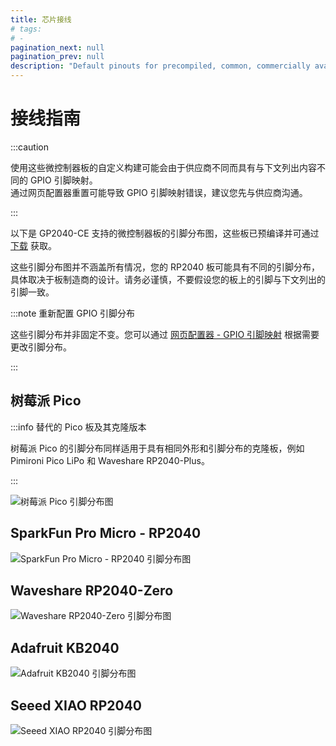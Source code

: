 ```yaml
---
title: 芯片接线
# tags:
# -
pagination_next: null
pagination_prev: null
description: "Default pinouts for precompiled, common, commercially available microcontroller boards"
---
```


# 接线指南

:::caution

使用这些微控制器板的自定义构建可能会由于供应商不同而具有与下文列出内容不同的 GPIO 引脚映射。  
通过网页配置器重置可能导致 GPIO 引脚映射错误，建议您先与供应商沟通。

:::

以下是 GP2040-CE 支持的微控制器板的引脚分布图，这些板已预编译并可通过 [下载](/downloads) 获取。

这些引脚分布图并不涵盖所有情况，您的 RP2040 板可能具有不同的引脚分布，具体取决于板制造商的设计。请务必谨慎，不要假设您的板上的引脚与下文列出的引脚一致。

:::note 重新配置 GPIO 引脚分布

这些引脚分布并非固定不变。您可以通过 [网页配置器 - GPIO 引脚映射](../web-configurator/menu-pages/02-gpio-pin-mapping.mdx) 根据需要更改引脚分布。

:::

## 树莓派 Pico

:::info 替代的 Pico 板及其克隆版本

树莓派 Pico 的引脚分布同样适用于具有相同外形和引脚分布的克隆板，例如 Pimironi Pico LiPo 和 Waveshare RP2040-Plus。

:::

![树莓派 Pico 引脚分布图](../assets/wiring/RaspberryPiPico_Pinout.svg)

## SparkFun Pro Micro - RP2040

![SparkFun Pro Micro - RP2040 引脚分布图](../assets/wiring/SparkFunProMicroRP2040_Pinout.svg)

## Waveshare RP2040-Zero

![Waveshare RP2040-Zero 引脚分布图](../assets/wiring/WaveshareRP2040Zero_Pinout.svg)

## Adafruit KB2040

![Adafruit KB2040 引脚分布图](../assets/wiring/AdafruitKB2040_Pinout.svg)

## Seeed XIAO RP2040

![Seeed XIAO RP2040 引脚分布图](../assets/wiring/SeeedXIAORP2040_Pinout.png)
